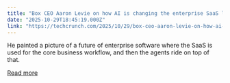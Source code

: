 ```yaml
---
title: "Box CEO Aaron Levie on how AI is changing the enterprise SaaS landscape"
date: "2025-10-29T18:45:19.000Z"
link: "https://techcrunch.com/2025/10/29/box-ceo-aaron-levie-on-how-ai-is-changing-the-enterprise-saas-landscape/"
---
```


He painted a picture of a future of enterprise software where the SaaS is used for the core business workflow, and then the agents ride on top of that. 

[Read more](https://techcrunch.com/2025/10/29/box-ceo-aaron-levie-on-how-ai-is-changing-the-enterprise-saas-landscape/)
